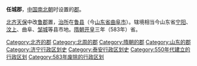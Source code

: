 '''任城郡'''，[[中国|中国]][[南北朝|南北朝]]时设置的[[郡|郡]]。

[[北齐|北齐]][[天保_(北齐)|天保]]中改[[鲁郡|鲁郡]]置，[[治所|治所]]在[[鲁县_(山东)|鲁县]]（今[[山东省|山东省]][[曲阜市|曲阜市]]）。辖境相当今山东省[[宁阳县|宁阳]]、[[汶上县|汶上]]、曲阜、[[邹城市|邹城]]等县市地。[[隋朝|隋朝]][[开皇|开皇]]三年（583年）省。

{{山东行政区划小作品}}
{{DEFAULTSORT:R}}
[[Category:北齐的郡|Category:北齐的郡]]
[[Category:北周的郡|Category:北周的郡]]
[[Category:隋朝的郡|Category:隋朝的郡]]
[[Category:山东的郡|Category:山东的郡]]
[[Category:济宁行政区划史|Category:济宁行政区划史]]
[[Category:泰安行政区划史|Category:泰安行政区划史]]
[[Category:550年代建立的行政区划|Category:550年代建立的行政区划]]
[[Category:583年废除的行政区划|Category:583年废除的行政区划]]